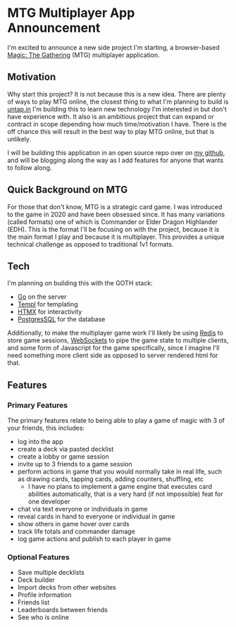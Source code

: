 # MTG Multiplayer App Announcement
I'm excited to announce a new side project I'm starting, a browser-based [Magic: The Gathering](https://magic.wizards.com/) (MTG) multiplayer application. 

## Motivation
Why start this project?  It is not because this is a new idea. There are plenty of ways to play MTG online, the closest thing to what I'm planning to build is [untap.in](https://untap.in/) I'm building this to learn new technology I'm interested in but don't have experience with. It also is an ambitious project that can expand or contract in scope depending how much time/motivation I have. There is the off chance this will result in the best way to play MTG online, but that is unlikely.

I will be building this application in an open source repo over on [my github](https://github.com/TonyProkop), and will be blogging along the way as I add features for anyone that wants to follow along.

## Quick Background on MTG
For those that don't know, MTG is a strategic card game. I was introduced to the game in 2020 and have been obsessed since. It has many variations (called formats) one of which is Commander or Elder Dragon Highlander (EDH). This is the format I'll be focusing on with the project, because it is the main format I play and because it is multiplayer. This provides a unique technical challenge as opposed to traditional 1v1 formats.

## Tech
I'm planning on building this with the GOTH stack:
- [Go](https://go.dev/) on the server
- [Templ](https://templ.guide/) for templating
- [HTMX](https://htmx.org/) for interactivity
- [PostgresSQL](https://www.postgresql.org/) for the database

Additionally, to make the multiplayer game work I'll likely be using [Redis](https://redis.io/) to store game sessions, [WebSockets](https://developer.mozilla.org/en-US/docs/Web/API/WebSockets_API) to pipe the game state to multiple clients, and some form of Javascript for the game specifically, since I imagine I'll need something more client side as opposed to server rendered html for that.

## Features

### Primary Features
The primary features relate to being able to play a game of magic with 3 of your friends, this includes:
- log into the app
- create a deck via pasted decklist
- create a lobby or game session
- invite up to 3 friends to a game session
- perform actions in game that you would normally take in real life, such as drawing cards, tapping cards, adding counters, shuffling, etc
	- I have no plans to implement a game engine that executes card abilities automatically, that is a very hard (if not impossible) feat for one developer
- chat via text everyone or individuals in game
- reveal cards in hand to everyone or individual in game
- show others in game hover over cards
- track life totals and commander damage
- log game actions and publish to each player in game
### Optional Features
- Save multiple decklists
- Deck builder
- Import decks from other websites
- Profile information
- Friends list
- Leaderboards between friends
- See who is online
